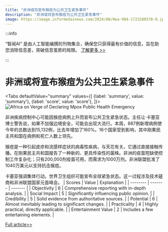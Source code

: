 ```yaml
---
title: "非洲或将宣布猴痘为公共卫生紧急事件"
description: "非洲或将宣布猴痘为公共卫生紧急事件"
image: https://image.informedainews.com/2024/08/Hea-984-1723288578-0.jpg
---
```



:::info

“智闻AI“ 是由人工智能编撰的刊物集合，确保您只获得最有价值的信息，旨在助您消除信息差，突破信息茧房的局限。  [了解更多 >>](/)

:::

# 非洲或将宣布猴痘为公共卫生紧急事件


<Tabs
	defaultValue="summary"
	values={[
	{label: 'summary', value: 'summary'},
	{label: 'score', value: 'score'},
]}>
<TabItem value="summary">
<img
  src="https://image.informedainews.com/2024/08/Hea-984-1723288578-0.jpg"
  alt="Africa on Verge of Declaring Mpox Public Health Emergency"
/>



非洲疾病控制中心可能因猴痘病例上升而宣布公共卫生紧急状态。主任让·卡塞亚博士警告说，如果不加强边境安全，可能会出现大流行。本周，887例新增病例使今年的总数达到15,132例，比去年增加了160%。16个国家受到影响，其中刚果民主共和国在病例和死亡人数上领先。

猴痘是一种引起皮疹和流感样症状的病毒性疾病，与天花有关。它通过直接接触传播。在刚果民主共和国报告了一种新的、更具传染性的菌株。非洲的疫苗短缺使控制工作复杂化；只有200,000剂疫苗可用，而需求为1000万剂。非洲联盟批准了1040万美元以支持抗击猴痘。

卡塞亚强调集体行动。世界卫生组织可能宣布全球紧急状态。这一过程涉及技术磋商和非洲联盟国家元首峰会。
</TabItem>
<TabItem value="score">
	| Scores     | Value   | Explanation |
	| -------- | ------- | ------- |
	| Objectivity  | 6    | Comprehensive reporting with in-depth analysis.    |
	| Social Impact | 5     | Significantly influencing public opinion.    |
	| Credibility    | 5    | Solid evidence from authoritative sources.    |
	| Potential    | 6    | Almost inevitably leading to significant changes.    |
	| Practicality    | 4    | Highly practical, directly applicable.    |
	| Entertainment Value    | 2    | Includes a few entertaining elements.    |
</TabItem>
</Tabs>

[Full article>>](https://www.theguardian.com/world/article/2024/aug/08/mpox-outbreak-puts-africa-on-brink-of-official-public-health-emergency)
